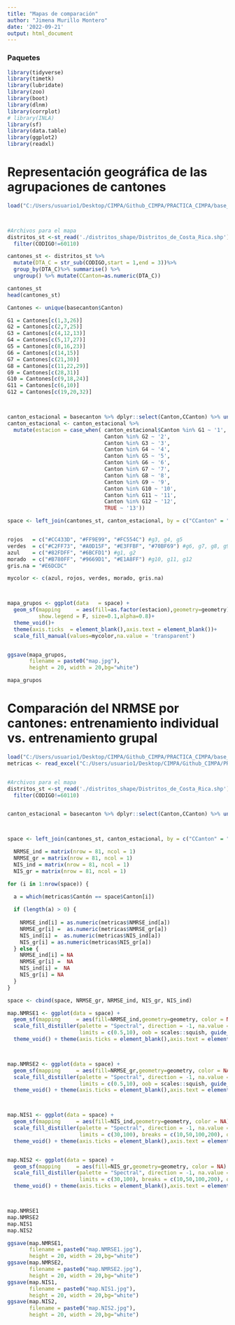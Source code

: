 ```yaml
---
title: "Mapas de comparación"
author: "Jimena Murillo Montero"
date: '2022-09-21'
output: html_document
---
```


### Paquetes

```r
library(tidyverse)
library(timetk)
library(lubridate)
library(zoo)
library(boot)
library(dlnm)
library(corrplot)
# library(INLA)
library(sf)
library(data.table)
library(ggplot2)
library(readxl)

```

# Representación geográfica de las agrupaciones de cantones

```r


load("C:/Users/usuario1/Desktop/CIMPA/Github_CIMPA/PRACTICA_CIMPA/base_cantones.RData")



#Archivos para el mapa
distritos_st <-st_read('./distritos_shape/Distritos_de_Costa_Rica.shp') %>%
  filter(CODIGO!=60110)

cantones_st <- distritos_st %>%
  mutate(DTA_C = str_sub(CODIGO,start = 1,end = 3))%>%
  group_by(DTA_C)%>% summarise() %>%
  ungroup() %>% mutate(CCanton=as.numeric(DTA_C))

cantones_st
head(cantones_st)

Cantones <- unique(basecanton$Canton)

G1 = Cantones[c(1,3,26)]
G2 = Cantones[c(2,7,25)]
G3 = Cantones[c(4,12,13)]
G4 = Cantones[c(5,17,27)]
G5 = Cantones[c(8,16,23)]
G6 = Cantones[c(14,15)]
G7 = Cantones[c(21,30)]
G8 = Cantones[c(11,22,29)]
G9 = Cantones[c(28,31)]
G10 = Cantones[c(9,18,24)]
G11 = Cantones[c(6,10)]
G12 = Cantones[c(19,20,32)]



canton_estacional = basecanton %>% dplyr::select(Canton,CCanton) %>% unique()
canton_estacional <- canton_estacional %>% 
  mutate(estacion = case_when( canton_estacional$Canton %in% G1 ~ '1',
                               Canton %in% G2 ~ '2',
                               Canton %in% G3 ~ '3',
                               Canton %in% G4 ~ '4',
                               Canton %in% G5 ~ '5',
                               Canton %in% G6 ~ '6',
                               Canton %in% G7 ~ '7',
                               Canton %in% G8 ~ '8',
                               Canton %in% G9 ~ '9',
                               Canton %in% G10 ~ '10',
                               Canton %in% G11 ~ '11',
                               Canton %in% G12 ~ '12',
                               TRUE ~ '13'))

space <- left_join(cantones_st, canton_estacional, by = c("CCanton" = "CCanton"))


rojos   = c("#CC433D", "#FF9E99", "#FC554C") #g3, g4, g5
verdes  = c("#C2FF73", "#A0D15F", "#E3FFBF", "#70BF69") #g6, g7, g8, g9
azul    = c("#82FDFF", "#6BCFD1") #g1, g2
morado  = c("#B780FF", "#9669D1", "#E1A8FF") #g10, g11, g12
gris.na = "#E6DCDC"

mycolor <- c(azul, rojos, verdes, morado, gris.na)



mapa_grupos <- ggplot(data   = space) +
  geom_sf(mapping     = aes(fill=as.factor(estacion),geometry=geometry),colour="black",
          show.legend = F, size=0.1,alpha=0.8)+
  theme_void()+
  theme(axis.ticks  = element_blank(),axis.text = element_blank())+
  scale_fill_manual(values=mycolor,na.value = 'transparent')


ggsave(mapa_grupos, 
       filename = paste0("map.jpg"), 
       height = 20, width = 20,bg="white")

mapa_grupos

```

# Comparación del NRMSE por cantones: entrenamiento individual vs. entrenamiento grupal

```r


load("C:/Users/usuario1/Desktop/CIMPA/Github_CIMPA/PRACTICA_CIMPA/base_cantones.RData")
metricas <- read_excel("C:/Users/usuario1/Desktop/CIMPA/Github_CIMPA/PRACTICA_CIMPA/Trabajo Individual/Resultados_individualvs.grupal.xlsx")


#Archivos para el mapa
distritos_st <-st_read('./distritos_shape/Distritos_de_Costa_Rica.shp') %>%
  filter(CODIGO!=60110)


canton_estacional = basecanton %>% dplyr::select(Canton,CCanton) %>% unique()



space <- left_join(cantones_st, canton_estacional, by = c("CCanton" = "CCanton"))

  NRMSE_ind = matrix(nrow = 81, ncol = 1)
  NRMSE_gr = matrix(nrow = 81, ncol = 1)
  NIS_ind = matrix(nrow = 81, ncol = 1)
  NIS_gr = matrix(nrow = 81, ncol = 1)

for (i in 1:nrow(space)) {

  a = which(metricas$Cantón == space$Canton[i])
  
  if (length(a) > 0) {
 
    NRMSE_ind[i] = as.numeric(metricas$NMRSE_ind[a])
    NRMSE_gr[i] =  as.numeric(metricas$NMRSE_gr[a])
    NIS_ind[i] =  as.numeric(metricas$NIS_ind[a])
    NIS_gr[i] = as.numeric(metricas$NIS_gr[a])
  } else {
    NRMSE_ind[i] = NA
    NRMSE_gr[i] =  NA
    NIS_ind[i] =  NA
    NIS_gr[i] = NA
  }
}

space <- cbind(space, NRMSE_gr, NRMSE_ind, NIS_gr, NIS_ind)

map.NMRSE1 <- ggplot(data = space) +
  geom_sf(mapping     = aes(fill=NRMSE_ind,geometry=geometry, color = NA) ,colour="black",size=0.1,alpha=0.8) + 
  scale_fill_distiller(palette = "Spectral", direction = -1, na.value = 'transparent', 
                       limits = c(0.5,10), oob = scales::squish, guide_colorbar(title = "NRMSE")) + 
  theme_void() + theme(axis.ticks = element_blank(),axis.text = element_blank())



map.NMRSE2 <- ggplot(data = space) +
  geom_sf(mapping     = aes(fill=NRMSE_gr,geometry=geometry, color = NA) ,colour="black",size=0.1,alpha=0.8) + 
  scale_fill_distiller(palette = "Spectral", direction = -1, na.value = 'transparent', 
                       limits = c(0.5,10), oob = scales::squish, guide_colorbar(title = "NRMSE")) + 
  theme_void() + theme(axis.ticks = element_blank(),axis.text = element_blank())



map.NIS1 <- ggplot(data = space) +
  geom_sf(mapping     = aes(fill=NIS_ind,geometry=geometry, color = NA) ,colour="black",size=0.1,alpha=0.8) + 
  scale_fill_distiller(palette = "Spectral", direction = -1, na.value = 'transparent', 
                       limits = c(30,100), breaks = c(10,50,100,200), oob = scales::squish, guide_colorbar(title = "NIS")) + 
  theme_void() + theme(axis.ticks = element_blank(),axis.text = element_blank()) 


map.NIS2 <- ggplot(data = space) +
  geom_sf(mapping     = aes(fill=NIS_gr,geometry=geometry, color = NA) ,colour="black", size = 0.1, alpha = 0.8) + 
  scale_fill_distiller(palette = "Spectral", direction = -1, na.value = 'transparent', 
                       limits = c(30,100), breaks = c(10,50,100,200), oob = scales::squish, guide_colorbar(title = "NIS")) +
  theme_void() + theme(axis.ticks = element_blank(),axis.text = element_blank())



map.NMRSE1
map.NMRSE2
map.NIS1
map.NIS2

ggsave(map.NMRSE1, 
       filename = paste0("map.NMRSE1.jpg"), 
       height = 20, width = 20,bg="white")
ggsave(map.NMRSE2, 
       filename = paste0("map.NMRSE2.jpg"), 
       height = 20, width = 20,bg="white")
ggsave(map.NIS1, 
       filename = paste0("map.NIS1.jpg"), 
       height = 20, width = 20,bg="white")
ggsave(map.NIS2, 
       filename = paste0("map.NIS2.jpg"), 
       height = 20, width = 20,bg="white")

```
